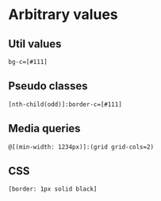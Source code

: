 # Arbitrary values

## Util values

```
bg-c=[#111]
```

## Pseudo classes

```
[nth-child(odd)]:border-c=[#111]
```

## Media queries

```
@[(min-width: 1234px)]:(grid grid-cols=2)
```

## CSS

```
[border: 1px solid black]
```

